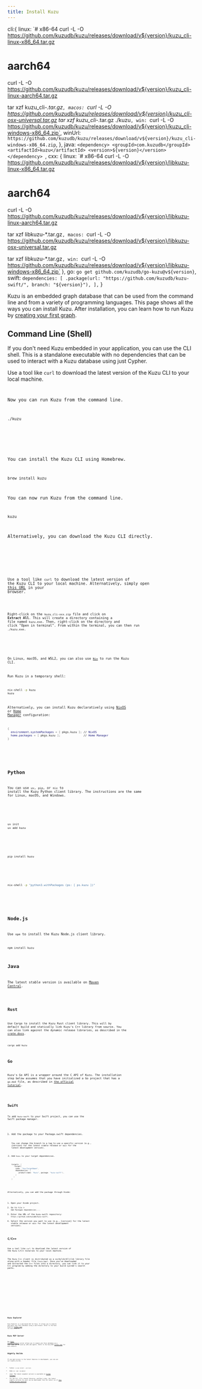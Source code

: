 ```yaml
---
title: Install Kuzu
---
```


<div class="padauk-regular">


  cli:{
    linux: `# x86-64
curl -L -O https://github.com/kuzudb/kuzu/releases/download/v${version}/kuzu_cli-linux-x86_64.tar.gz
# aarch64
curl -L -O https://github.com/kuzudb/kuzu/releases/download/v${version}/kuzu_cli-linux-aarch64.tar.gz

tar xzf kuzu_cli-*.tar.gz`,
macos: `curl -L -O https://github.com/kuzudb/kuzu/releases/download/v${version}/kuzu_cli-osx-universal.tar.gz
tar xzf kuzu_cli-*.tar.gz
./kuzu`,
win: `curl -L -O https://github.com/kuzudb/kuzu/releases/download/v${version}/kuzu_cli-windows-x86_64.zip`,
winUrl: `https://github.com/kuzudb/kuzu/releases/download/v${version}/kuzu_cli-windows-x86_64.zip`,
  },
java: `<dependency>
  <groupId>com.kuzudb</groupId>
  <artifactId>kuzu</artifactId>
  <version>${version}</version>
</dependency>
`,
cxx: {
    linux: `# x86-64
curl -L -O https://github.com/kuzudb/kuzu/releases/download/v${version}/libkuzu-linux-x86_64.tar.gz
# aarch64
curl -L -O https://github.com/kuzudb/kuzu/releases/download/v${version}/libkuzu-linux-aarch64.tar.gz

tar xzf libkuzu-*.tar.gz`,
    macos: `curl -L -O https://github.com/kuzudb/kuzu/releases/download/v${version}/libkuzu-osx-universal.tar.gz

tar xzf libkuzu-*.tar.gz`,
    win: `curl -L -O https://github.com/kuzudb/kuzu/releases/download/v${version}/libkuzu-windows-x86_64.zip`
},
go: `go get github.com/kuzudb/go-kuzu@v${version}`,
swift: `dependencies: [
  .package(url: "https://github.com/kuzudb/kuzu-swift/", branch: "${version}"),
],`
}

Kuzu is an embedded graph database that can be used from the command line and from
a variety of programming languages. This page shows all the ways you can install Kuzu.
After installation, you can learn how to run Kuzu by [creating your first graph](/get-started).

## Command Line (Shell)

If you don't need Kuzu embedded in your application, you can use the CLI shell. This is a standalone
executable with no dependencies that can be used to interact with a Kuzu database using just Cypher.

<Tabs syncKey="cli">
<TabItem label="Linux">

Use a tool like `curl` to download the latest version of the Kuzu CLI to your local machine.
<Code code={DOWNLOAD_LINKS.cli.linux} lang="bash" frame="terminal"/>

Now you can run Kuzu from the command line.

```bash
./kuzu
```

</TabItem>

<TabItem label="macOS">

You can install the Kuzu CLI using Homebrew.

```bash
brew install kuzu
```

You can now run Kuzu from the command line.

```bash
kuzu
```

Alternatively, you can download the Kuzu CLI directly.

<Code code={DOWNLOAD_LINKS.cli.macos} lang="bash" frame="terminal"/>

</TabItem>

<TabItem label="Windows">

Use a tool like `curl` to download the latest version of the Kuzu CLI to your local machine. Alternatively,
simply open 
<a href={DOWNLOAD_LINKS.cli.winUrl} target="_blank">this URL</a> in your browser.

<Code code={DOWNLOAD_LINKS.cli.win} lang="bash" frame="terminal"/>

Right-click on the `kuzu_cli-xxx.zip` file and click on **Extract All**. This will create a directory
containing a file named `kuzu.exe`. Then, right-click on the directory and click "Open in terminal".
From within the terminal, you can then run `./kuzu.exe`.

</TabItem>

<TabItem label="Nix">

On Linux, macOS, and WSL2, you can also use [`Nix`](https://nixos.org/learn) to run the Kuzu CLI.

Run Kuzu in a temporary shell:

```bash
nix-shell -p kuzu
kuzu
```

Alternatively, you can install Kuzu declaratively using [NixOS](https://nixos.org/manual/nixos/stable/#sec-package-management) or [Home Manager](https://github.com/nix-community/home-manager) configuration:

```nix
{
  environment.systemPackages = [ pkgs.kuzu ]; // NixOS
  home.packages = [ pkgs.kuzu ];              // Home Manager
}
```

</TabItem>

</Tabs>

## Python

You can use `uv`, `pip`, or `nix` to install the Kuzu Python client library.
The instructions are the same for Linux, macOS, and Windows.

<Tabs syncKey="python-package-manager">

<TabItem label="uv">

```bash
uv init
uv add kuzu
```

</TabItem>

<TabItem label="pip">

```bash
pip install kuzu
```

</TabItem>

<TabItem label="nix">

```bash
nix-shell -p "python3.withPackages (ps: [ ps.kuzu ])"
```

</TabItem>

</Tabs>

## Node.js

Use `npm` to install the Kuzu Node.js client library.

```bash
npm install kuzu
```

## Java

The latest stable version is available on [Maven Central](https://central.sonatype.com/artifact/com.kuzudb/kuzu).

<Code code={DOWNLOAD_LINKS.java} lang="xml" frame="terminal"/>

## Rust

Use Cargo to install the Kuzu Rust client library. This will by default build and statically link Kuzu's C++
library from source. You can also link against the dynamic release libraries, as described in the [crate docs](https://docs.rs/kuzu/latest/kuzu/#building).

```bash
cargo add kuzu
```

## Go

Kuzu's Go API is a wrapper around the C API of Kuzu. The installation step below assumes that you have
initialized a Go project that has a `go.mod` file, as described in [the official tutorial](https://go.dev/doc/tutorial/create-module).

<Code code={DOWNLOAD_LINKS.go} lang="bash" frame="terminal"/>

## Swift

To add `kuzu-swift` to your Swift project, you can use the Swift package manager.
1. Add the package to your Package.swift dependencies.
    <Code code={DOWNLOAD_LINKS.swift} lang="swift" frame="terminal"/>

    You can change the branch to a tag to use a specific version (e.g., {version} for the latest stable release or `main` for the latest development version).

2. Add `Kuzu` to your target dependencies.
    ```swift
    targets: [
      .target(
        name: "YourTargetName",
        dependencies: [
          .product(name: "Kuzu", package: "kuzu-swift"),
        ]
      )
    ]
    ```

Alternatively, you can add the package through Xcode:
1. Open your Xcode project.
2. Go to `File` > `Add Packages Dependencies...`.
3. Enter the URL of the kuzu-swift repository: `https://github.com/kuzudb/kuzu-swift`.
4. Select the version you want to use (e.g., {version} for the latest stable release or `main` for the latest development version).


## C/C++

Use a tool like `curl` to download the latest version of the Kuzu C/C++ binaries to your local machine.

The Kuzu C++ client is distributed as a so/dylib/dll+lib library file along with a header file (`kuzu.hpp`).
Once you've downloaded and extracted the C++ files into a directory, you can link it to your C++
program by adding the directory to your build system's search paths.

<Tabs syncKey="cli">

<TabItem label="Linux">

<Code code={DOWNLOAD_LINKS.cxx.linux} lang="bash" frame="terminal"/>


</TabItem>

<TabItem label="macOS">

<Code code={DOWNLOAD_LINKS.cxx.macos} lang="bash" frame="terminal"/>

</TabItem>

<TabItem label="Windows">

<Code code={DOWNLOAD_LINKS.cxx.win} lang="bash" frame="terminal"/>

</TabItem>

</Tabs>

## Kuzu Explorer

Kuzu Explorer is a web-based GUI for Kuzu. It allows you to explore and query your Kuzu database
using a web browser. Refer to the Kuzu Explorer [GitHub repo](https://github.com/kuzudb/explorer)
for more details.

## Kuzu MCP Server

Our [Model Context Protocol](https://modelcontextprotocol.io/introduction) server allows you to expose
your Kuzu database as a tool that can be used by LLMs and agents.
Refer to the Kuzu-MCP [GitHub repo](https://github.com/kuzudb/kuzu-mcp-server) for more details.

## Nightly Builds

If you want access to the latest features in development, you can use our nightly builds.

- Python: `uv pip install --pre kuzu`
- Node.js: `npm i kuzu@next`
- Java: The latest snapshot version is available on [GitHub Packages](https://github.com/kuzudb/kuzu/packages/2258307)
- For the CLI, C/C++ shared libraries, and Rust crate, the latest nightly versions for each can be
downloaded from the latest run of [this GitHub Actions workflow](https://github.com/kuzudb/kuzu/actions/workflows/build-and-deploy.yml).

</div>
